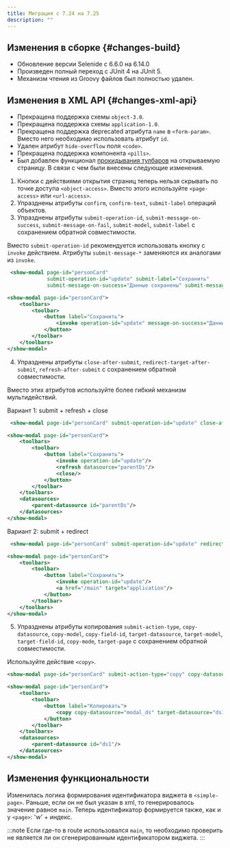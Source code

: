 ```yaml
---
title: Миграция с 7.24 на 7.25
description: ""
---
```


## Изменения в сборке {#changes-build}

- Обновление версии Selenide c 6.6.0 на 6.14.0
- Произведен полный переход с JUnit 4 на JUnit 5.
- Механизм чтения из Groovy файлов был полностью удален.

## Изменения в XML API {#changes-xml-api}

- Прекращена поддержка схемы `object-3.0`.
- Прекращена поддержка схемы `application-1.0`.
- Прекращена поддержка deprecated атрибута `name` в `<form-param>`.
Вместо него необходимо использовать атрибут `id`.
- Удален атрибут `hide-overflow` поля `<code>`.
- Прекращена поддержка компонента `<pills>`.
- Был добавлен функционал [прокидывания тулбаров](../manual/actions#open_page_toolbar_passing) на открываемую страницу.
В связи с чем были внесены следующие изменения.

1. Кнопки с действиями открытия страниц теперь нельзя скрывать по точке доступа `<object-access>`.
Вместо этого используйте `<page-access>` или `<url-access>`.
2. Упразднены атрибуты `confirm`, `confirm-text`, `submit-label` операций объектов.
3. Упразднены атрибуты `submit-operation-id`, `submit-message-on-success`, `submit-message-on-fail`, `submit-model`, `submit-label`
с сохранением обратной совместимости.

Вместо `submit-operation-id` рекомендуется использовать кнопку с `invoke` действием.
Атрибуты `submit-message-*` заменяются их аналогами из `invoke`.

```xml title="Пример, как работало в версии 7.24 и ниже"
 <show-modal page-id="personCard"
             submit-operation-id="update" submit-label="Сохранить"
             submit-message-on-success="Данные сохранены" submit-message-on-fail="Данные не удалось сохранить"/>
```

```xml title="Пример, как работает в версии 7.25"
<show-modal page-id="personCard">
    <toolbars>
        <toolbar>
            <button label="Сохранить">
                <invoke operation-id="update" message-on-success="Данные сохранены" message-on-fail="Данные не удалось сохранить"/>
            </button>
        </toolbar>
    </toolbars>
</show-modal>
```

4. Упразднены атрибуты `close-after-submit`, `redirect-target-after-submit`, `refresh-after-submit`
с сохранением обратной совместимости.

Вместо этих атрибутов используйте более гибкий механизм мультидействий.

Вариант 1: submit + refresh + close

```xml title="Пример как работало в версии 7.24 и ниже"
 <show-modal page-id="personCard" submit-operation-id="update" close-after-submit="true" refresh-after-submit="true"/>
```

```xml title="Пример как работает в версии 7.25"
<show-modal page-id="personCard">
    <toolbars>
        <toolbar>
            <button label="Сохранить">
                <invoke operation-id="update"/>
                <refresh datasource="parentDs"/>
                <close/>
            </button>
        </toolbar>
    </toolbars>
    <datasources>
        <parent-datasource id="parentDs"/>
    </datasources>
</show-modal>
```

Вариант 2: submit + redirect

```xml title="Пример как работало в версии 7.24 и ниже"
 <show-modal page-id="personCard" submit-operation-id="update" redirect-target-after-submit="/main"/>
```

```xml title="Пример как работает в версии 7.25"
<show-modal page-id="personCard">
    <toolbars>
        <toolbar>
            <button label="Сохранить">
                <invoke operation-id="update"/>
                <a href="/main" target="application"/>
            </button>
        </toolbar>
    </toolbars>
</show-modal>
```

5. Упразднены атрибуты копирования `submit-action-type`, `copy-datasource`, `copy-model`, `copy-field-id`, `target-datasource`, `target-model`,
`target-field-id`, `copy-mode`, `target-page` с сохранением обратной совместимости.

Используйте действие `<copy>`.

```xml title="Пример как работало в версии 7.24 и ниже"
<show-modal page-id="personCard" submit-action-type="copy" copy-datasource="modal_ds" target-datasource="ds1"/>
```

```xml title="Пример как работает в версии 7.25"
<show-modal page-id="personCard">
    <toolbars>
        <toolbar>
            <button label="Копировать">
                <copy copy-datasource="modal_ds" target-datasource="ds1"/>
            </button>
        </toolbar>
    </toolbars>
    <datasources>
        <parent-datasource id="ds1"/>
    </datasources>
</show-modal>
```

## Изменения функциональности

Изменилась логика формирования идентификатора виджета в `<simple-page>`.
Раньше, если он не был указан в xml, то генерировалось значение равное `main`.
Теперь идентификатор формируется также, как и у `<page>`: 'w' + индекс.

:::note
Если где-то в route использовался `main`, то необходимо проверить не является ли он сгенерированным идентификатором виджета.
:::
